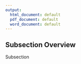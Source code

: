 ```yaml
---
output:
  html_document: default
  pdf_document: default
  word_document: default
---
```


## Subsection Overview

Subsection
